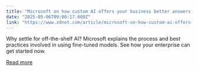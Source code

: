 ```yaml
---
title: "Microsoft on how custom AI offers your business better answers, lower costs, faster innovation"
date: "2025-05-06T09:00:17.000Z"
link: "https://www.zdnet.com/article/microsoft-on-how-custom-ai-offers-your-business-better-answers-lower-costs-faster-innovation/"
---
```


Why settle for off-the-shelf AI? Microsoft explains the process and best practices involved in using fine-tuned models. See how your enterprise can get started now.

[Read more](https://www.zdnet.com/article/microsoft-on-how-custom-ai-offers-your-business-better-answers-lower-costs-faster-innovation/)
